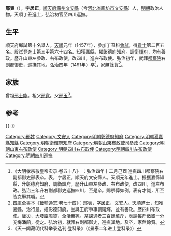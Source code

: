 {{明清人物信息框
| 姓名 = 邢表
| 原名 =
| 圖片名稱 = 
| 圖片大小 = 220px
| 圖片說明 = 
| 最高職務 = 巡撫四川都察院右副都御史
| 國家 = 大明
| 爵位 =
| 籍貫 = [[順天府|順天府]][[霸州|霸州]][[文安縣|文安縣]]
| 族裔 = 
| 字號 = 字居正
| 室名 = 
| 諡號 = 
| 出生日期 = 宣德五年（1430年）
| 出生地點 = 
| 逝世日期 = 弘治四年（1491年）
| 逝世地點 = 
| 墓葬 =
| 配偶 =
| 親屬 = 
| 出身 = 
*天順元年丁丑科同進士出身
| 經歷 = 
| 著作 =
}}

'''邢表'''（{{bd|1430年||1491年||X}}），字'''居正'''，[[順天府|順天府]][[霸州|霸州]][[文安縣|文安縣]]（今[[河北省|河北省]][[廊坊市|廊坊市]][[文安縣|文安縣]]）人，[[明朝|明朝]]政治人物。天順丁丑進士，弘治初官至四川巡撫。

==生平==
順天府鄉試第十名舉人。[[天顺_(明朝)|天順]]元年（1457年），參加丁丑科[[會試|會試]]，得[[貢士|貢士]]第二百五名。[[殿試|殿試]]登[[進士|進士]]第三甲第六十四名。知[[獲嘉縣|獲嘉縣]]，擢[[彰德府|彰德府]]知府。調[[衛輝府|衛輝府]]，均有善政。歷升山東左參政、右布政使，改四川，進左布政使。弘治初年，就拜[[都察院|都察院]]右副都御史，巡撫其地。弘治四年（1491年）卒<ref>《大明孝宗敬皇帝实录·卷五十八》
：弘治四年十二月己酉 巡撫四川都察院右副都御史邢表卒。表，字居正，順天府文安縣人。天順元年進士。授獲嘉縣知縣，升彰德府知府，調衛輝府，歷升山東左參政、右布政使，改四川，進左布政。弘治三年升右副都御史巡撫四川，至是卒。賜祭葬如例。表有才識，所至皆克舉其職。</ref>，家無餘貲<ref>四庫全書本《畿輔通志·卷七十四》：邢表，字居正，文安人。天順進士，知獲嘉縣，治行最，擢彰德知府。㘴與王府爭事調衛輝，並有善政。歴四川布政使。歲災，大發廩賑貸，全活無筭。茶課通者三百餘萬斤，表請每斤徴銀一分充梅潘餉，從之。弘治初，就拜右副都御史，巡撫其地。及卒，家無餘貲。</ref>。

==家族==
曾祖[[邢士能|邢士能]]。祖父[[邢寬|邢寬]]。父[[邢玉|邢玉]]<ref>《天一阁藏明代科举录选刊·登科录》（《景泰二年进士登科录》）</ref>。

==参考==
{{reflist}}

{{-}}
{{start box}}
{{s-off}}
{{s-before|[[李儁|李儁]]}}
{{s-title|明朝彰德府知府|1466年－1470年}}
{{s-after|[[王瑤_(天順進士)|王瑤]]}}
{{end box}}

{{天順元年丁丑科殿試金榜}}
{{DEFAULTSORT:Xing邢}}
[[Category:邢姓|Category:邢姓]]
[[Category:文安人|Category:文安人]]
[[Category:明朝彰德府知府|Category:明朝彰德府知府]]
[[Category:明朝獲嘉縣知縣|Category:明朝獲嘉縣知縣]]
[[Category:明朝衛輝府知府|Category:明朝衛輝府知府]]
[[Category:明朝山東布政使司參政|Category:明朝山東布政使司參政]]
[[Category:明朝山東右布政使|Category:明朝山東右布政使]]
[[Category:明朝四川右布政使|Category:明朝四川右布政使]]
[[Category:明朝四川左布政使|Category:明朝四川左布政使]]
[[Category:明朝四川巡撫|Category:明朝四川巡撫]]
